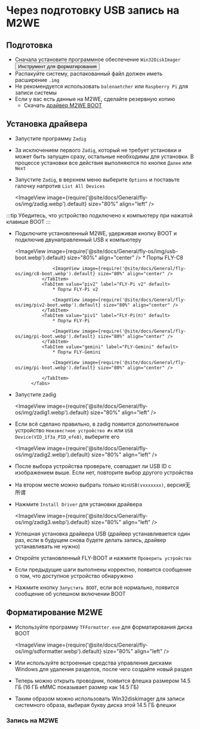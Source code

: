 
# Через подготовку USB запись на M2WE

## Подготовка

* Сначала установите программное обеспечение `Win32DiskImager`
    <Button variant="contained" disableElevation href="https://mellow.klipper.cn/docs/ResDownload/auxiliary_software/">Инструмент для форматирования</Button>
* Распакуйте систему, распакованный файл должен иметь расширение `.img`
* Не рекомендуется использовать `balenaetcher` или `Raspberry Pi` для записи системы
* Если у вас есть данные на M2WE, сделайте резервную копию
   * Скачать [драйвер M2WE BOOT](/docs/ResDownload/auxiliary_software/ "Щелкните, чтобы перейти") 

## Установка драйвера

* Запустите программу `Zadig`
* За исключением первого `Zadig`, который не требует установки и может быть запущен сразу, остальные необходимы для установки. В процессе установки все действия выполняются по кнопке `Далее` или `Next`
* Запустите `Zadig`, в верхнем меню выберите `Options` и поставьте галочку напротив `List All Devices`

    <ImageView image={require('@site/docs/General/fly-os/img/zadig.webp').default} size="80%" align="left" />

:::tip
Убедитесь, что устройство подключено к компьютеру при нажатой клавише BOOT
:::

* Подключите установленный M2WE, удерживая кнопку BOOT и подключив двунаправленный USB к компьютеру

    <ImageView image={require('@site/docs/General/fly-os/img/usb-boot.webp').default} size="80%" align="center" />
            <Tabs>
                <TabItem value="c8" label="FLY-C8" default>
                    * Порты FLY-C8

                    <ImageView image={require('@site/docs/General/fly-os/img/c8-boot.webp').default} size="80%" align="center" />
                </TabItem>
                <TabItem value="piv2" label="FLY-Pi v2" default>
                    * Порты FLY-Pi v2

                    <ImageView image={require('@site/docs/General/fly-os/img/piv2-boot.webp').default} size="80%" align="center" />
                </TabItem>
                <TabItem value="piv1" label="FLY-Pi(π)" default>
                    * Порты FLY-Pi

                    <ImageView image={require('@site/docs/General/fly-os/img/pi-boot.webp').default} size="80%" align="center" />
                </TabItem>
                <TabItem value="gemini" label="FLY-Gemini" default>
                    * Порты FLY-Gemini

                    <ImageView image={require('@site/docs/General/fly-os/img/pi-boot.webp').default} size="80%" align="center" />

                </TabItem>
            </Tabs>

* Запустите zadig

    <ImageView image={require('@site/docs/General/fly-os/img/zadig1.webp').default} size="80%" align="left" />

* Если всё сделано правильно, в zadig появится дополнительное устройство `Неизвестное устройство #x` или `USB Device(VID_1f3a_PID_efe8)`, выберите его

    <ImageView image={require('@site/docs/General/fly-os/img/zadig2.webp').default} size="80%" align="left" />

* После выбора устройства проверьте, совпадает ли USB ID с изображением выше. Если нет, повторите выбор другого устройства
* На втором месте можно выбрать только `WinUSB(vxxxxxxx)`, версия无所谓
* Нажмите `Install Driver` для установки драйвера

    <ImageView image={require('@site/docs/General/fly-os/img/zadig3.webp').default} size="80%" align="left" />

* Успешная установка драйвера USB (драйвер устанавливается один раз, если в будущем снова будете делать запись, драйвер устанавливать не нужно)
* Откройте установленный FLY-BOOT и нажмите `Проверить устройство`
* Если предыдущие шаги выполнены корректно, появится сообщение о том, что доступное устройство обнаружено
* Нажмите кнопку `Запустить BOOT`, если всё нормально, появится сообщение об успешном включении BOOT

## Форматирование M2WE

* Используйте программу `TFFormatter.exe` для форматирования диска BOOT

    <ImageView image={require('@site/docs/General/fly-os/img/sdformatter.webp').default} size="80%" align="left" />

* Или используйте встроенные средства управления дисками Windows для удаления разделов, после чего создайте новый раздел
* Теперь можно открыть проводник, появится флешка размером 14.5 ГБ (16 ГБ eMMC показывает размер как 14.5 ГБ)
* Таким образом можно использовать Win32diskimager для записи системного образа, выбирая букву диска этой 14.5 ГБ флешки

### Запись на M2WE

<WIN32 />
